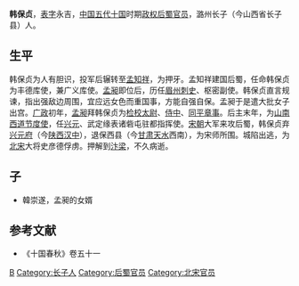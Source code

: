 '''韩保贞'''，[[表字|表字]]永吉，[[中国|中国]][[五代十国|五代十国]]时期[[政权|政权]][[后蜀|后蜀]][[官员|官员]]，潞州长子（今山西省长子县）人。
== 生平 ==
韩保贞为人有胆识，投军后辗转至[[孟知祥|孟知祥]]，为押牙。孟知祥建国后蜀，任命韩保贞为丰德库使，兼广义库使。[[孟昶|孟昶]]即位后，历任[[眉州|眉州]][[刺史|刺史]]、枢密副使。韩保贞直言规谏，指出强敌边周围，宜应远女色而重国事，方能自强自保。孟昶于是遣大批女子出宫。[[广政|广政]]初年，[[孟昶|孟昶]]拜韩保贞为[[检校|检校]][[太尉|太尉]]、[[侍中|侍中]]、[[同平章事|同平章事]]。后主末年，为[[山南西道节度使|山南西道节度使]]，任[[兴元|兴元]]、武定缘表诸砦屯驻都指挥使。[[宋朝|宋朝]]大军来攻后蜀，韩保贞弃[[兴元府|兴元府]]（今[[陕西|陕西]][[汉中|汉中]]），退保西县（今[[甘肃|甘肃]][[天水|天水]]西南），为宋师所围。城陷出逃，为[[北宋|北宋]]大将史彦德俘虏。押解到[[汴梁|汴梁]]，不久病逝。
== 子 ==
*韓崇遂，孟昶的女婿
== 参考文献 ==
*《十国春秋》卷五十一
{{DEFAULTSORT:W}}
[[Category:韩姓|B]]
[[Category:长子人|Category:长子人]]
[[Category:后蜀官员|Category:后蜀官员]]
[[Category:北宋官员|Category:北宋官员]]